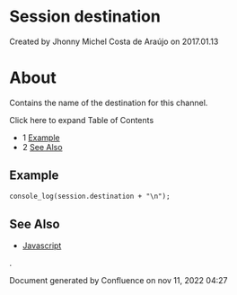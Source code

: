 
# Session destination 

 Created by  Jhonny Michel Costa de Araújo on 2017.01.13

# About

Contains the name of the destination for this channel.

Click here to expand Table of Contents

* 1 [Example](#example)
* 2 [See Also](#see-also)

## Example

```xml
console_log(session.destination + "\n");
```

## See Also

* [Javascript](../index.mdx#api)

.

Document generated by Confluence on nov 11, 2022 04:27
